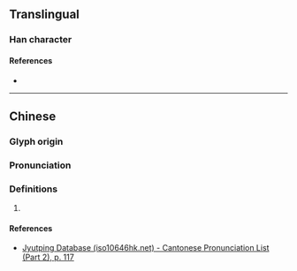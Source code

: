 {{character info/new}}
==Translingual==

===Han character===
{{Han char|rn=64|rad=手|as=09|sn=12|four=|canj=QPMM,XQPMM|ids=⿰扌恒}}

====References====
* {{Han ref|kx=0445.341|hdz=31924.011|uh=6404|ud=25604}}

----

==Chinese==
{{zh-forms}}

===Glyph origin===
{{Han etym}}

===Pronunciation===
{{zh-pron
|m=gēng
|c=gang1
|mc=y
|oc=y
|cat=
}}

===Definitions===
{{zh-hanzi}}

# {{rfdef|lang=zh}}

====References====
* [http://www.iso10646hk.net/jp/document/download.jsp Jyutping Database (iso10646hk.net) - Cantonese Pronunciation List (Part 2), p. 117]